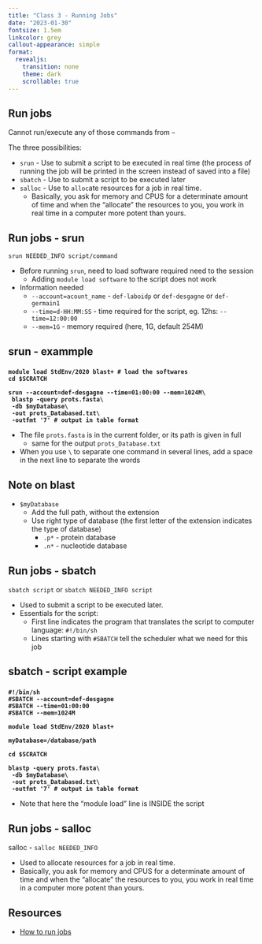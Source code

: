 ```yaml
---
title: "Class 3 - Running Jobs"
date: "2023-01-30"
fontsize: 1.5em
linkcolor: grey
callout-appearance: simple
format: 
  revealjs:
    transition: none
    theme: dark
    scrollable: true
---
```


<!-- <style> -->
<!-- .code { -->
<!-- background-color: grey; -->
<!-- color: white; -->
<!-- font-size: 1.5em -->
<!-- } -->

<!-- li { -->
<!-- line-height: 2em -->
<!-- } -->
<!-- </style> -->

## Run jobs 

Cannot run/execute any of those commands from ` ~ `

The three possibilities:

- `srun` - Use to submit a script to be executed in real time (the process of running the job will be printed in the screen instead of saved into a file)
- `sbatch` - Use to submit a script to be executed later
- `salloc` - Use to `alloc`ate resources for a job in real time. 
	- Basically, you ask for memory and CPUS  for a determinate amount of time and when the "allocate" the resources to you, you work in real time in a computer more potent than yours.



## Run jobs - srun 

<span class="code">`srun NEEDED_INFO script/command`</span>

- Before running `srun`, need to load software required need to the session 
	- Adding `module load software` to the script does not work
- Information needed
	- <span class="code">`--account=acount_name`</span>  -  <span class="code">`def-laboidp`</span>  or  <span class="code">`def-desgagne`</span>  or  <span class="code">`def-germain1`
	- <span class="code">`--time=d-HH:MM:SS`</span> - time required for the script, eg. 12hs: `--time=12:00:00`
	- <span class="code">`--mem=1G`</span> - memory required (here, 1G, default 254M)

## srun - exammple 

### <b>
<div class="code">
```
module load StdEnv/2020 blast+ # load the softwares
cd $SCRATCH

srun --account=def-desgagne --time=01:00:00 --mem=1024M\
 blastp -query prots.fasta\
 -db $myDatabase\
 -out prots_Databased.txt\
 -outfmt '7' # output in table format
```
</div></b>

- The file ` prots.fasta ` is in the current folder, or its path is given in full
	- same for the output ` prots_Database.txt `
- When you use ` \ ` to separate one command in several lines, add a space in the next line to separate the words

## Note on blast

- ` $myDatabase ` 
	- Add the full path, without the extension
	- Use right type of database (the first letter of the extension indicates the type of database)
		- ` .p* ` - protein database
		- ` .n* ` - nucleotide database

## Run jobs - sbatch 


<span class="code">`sbatch script`</span> or <span class="code">`sbatch NEEDED_INFO script`</span> 

- Used to submit a script to be executed later.
- Essentials for the script:
	- First line indicates the program that translates the script to computer language: <span class="code">`#!/bin/sh`</span>
	- Lines starting with `#SBATCH` tell the scheduler what we need for this job
	
## sbatch - script example

### <b>
<div class="code">
```
#!/bin/sh
#SBATCH --account=def-desgagne
#SBATCH --time=01:00:00 
#SBATCH --mem=1024M

module load StdEnv/2020 blast+

myDatabase=/database/path

cd $SCRATCH

blastp -query prots.fasta\
 -db $myDatabase\
 -out prots_Databased.txt\
 -outfmt '7' # output in table format
```
</div></b>

- Note that here the "module load" line is INSIDE the script

## Run jobs - salloc 

salloc - <span class="code">`salloc NEEDED_INFO`</span> 

- Used to allocate resources for a job in real time. 
- Basically, you ask for memory and CPUS  for a determinate amount of time and when the "allocate" the resources to you, you work in real time in a computer more potent than yours.

## Resources

- [How to run jobs](https://docs.alliancecan.ca/wiki/Running_jobs)